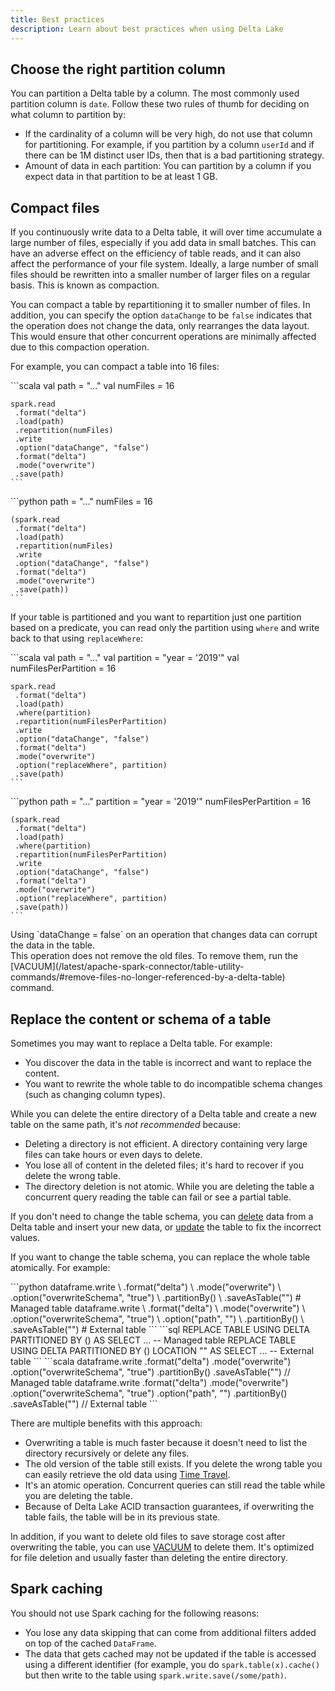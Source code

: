 ```yaml
---
title: Best practices
description: Learn about best practices when using Delta Lake
---
```



## Choose the right partition column

You can partition a Delta table by a column. The most commonly used partition column is `date`. Follow these two rules of thumb for deciding on what column to partition by:

- If the cardinality of a column will be very high, do not use that column for partitioning. For example, if you partition by a column `userId` and if there can be 1M distinct user IDs, then that is a bad partitioning strategy.
- Amount of data in each partition: You can partition by a column if you expect data in that partition to be at least 1 GB.

## Compact files

If you continuously write data to a Delta table, it will over time accumulate a large number of files, especially if you add data in small batches. This can have an adverse effect on the efficiency of table reads, and it can also affect the performance of your file system. Ideally, a large number of small files should be rewritten into a smaller number of larger files on a regular basis. This is known as compaction.

You can compact a table by repartitioning it to smaller number of files. In addition, you can specify the option `dataChange` to be `false` indicates that the operation does not change the data, only rearranges the data layout. This would ensure that other concurrent operations are minimally affected due to this compaction operation.

For example, you can compact a table into 16 files:

<Tabs>
  <TabItem label="Scala">
    ```scala
    val path = "..."
    val numFiles = 16

    spark.read
     .format("delta")
     .load(path)
     .repartition(numFiles)
     .write
     .option("dataChange", "false")
     .format("delta")
     .mode("overwrite")
     .save(path)
    ```

  </TabItem>
  <TabItem label="Python">
    ```python
    path = "..."
    numFiles = 16

    (spark.read
     .format("delta")
     .load(path)
     .repartition(numFiles)
     .write
     .option("dataChange", "false")
     .format("delta")
     .mode("overwrite")
     .save(path))
    ```

  </TabItem>
</Tabs>

If your table is partitioned and you want to repartition just one partition based on a predicate, you can read only the partition using `where` and write back to that using `replaceWhere`:

<Tabs>
  <TabItem label="Scala">
    ```scala
    val path = "..."
    val partition = "year = '2019'"
    val numFilesPerPartition = 16

    spark.read
     .format("delta")
     .load(path)
     .where(partition)
     .repartition(numFilesPerPartition)
     .write
     .option("dataChange", "false")
     .format("delta")
     .mode("overwrite")
     .option("replaceWhere", partition)
     .save(path)
    ```

  </TabItem>
  <TabItem label="Python">
    ```python
    path = "..."
    partition = "year = '2019'"
    numFilesPerPartition = 16

    (spark.read
     .format("delta")
     .load(path)
     .where(partition)
     .repartition(numFilesPerPartition)
     .write
     .option("dataChange", "false")
     .format("delta")
     .mode("overwrite")
     .option("replaceWhere", partition)
     .save(path))
    ```

  </TabItem>
</Tabs>

<Aside type="caution">
  Using `dataChange = false` on an operation that changes data can corrupt the
  data in the table.
</Aside>

<Aside type="note">
  This operation does not remove the old files. To remove them, run the
  [VACUUM](/latest/apache-spark-connector/table-utility-commands/#remove-files-no-longer-referenced-by-a-delta-table) command.
</Aside>

## Replace the content or schema of a table

Sometimes you may want to replace a Delta table. For example:

- You discover the data in the table is incorrect and want to replace the content.
- You want to rewrite the whole table to do incompatible schema changes (such as changing column types).

While you can delete the entire directory of a Delta table and create a new table on the same path, it's _not recommended_ because:

- Deleting a directory is not efficient. A directory containing very large files can take hours or even days to delete.
- You lose all of content in the deleted files; it's hard to recover if you delete the wrong table.
- The directory deletion is not atomic. While you are deleting the table a concurrent query reading the table can fail or see a partial table.

If you don't need to change the table schema, you can [delete](/latest/apache-spark-connector/table-deletes-updates-and-merges/#delete-from-a-table) data from a Delta table and insert your new data, or [update](/latest/apache-spark-connector/table-deletes-updates-and-merges/#update-a-table) the table to fix the incorrect values.

If you want to change the table schema, you can replace the whole table atomically. For example:

<Tabs>
  <TabItem label="Python">
    ```python
    dataframe.write \
      .format("delta") \
      .mode("overwrite") \
      .option("overwriteSchema", "true") \
      .partitionBy(<your-partition-columns>) \
      .saveAsTable("<your-table>") # Managed table
    dataframe.write \
      .format("delta") \
      .mode("overwrite") \
      .option("overwriteSchema", "true") \
      .option("path", "<your-table-path>") \
      .partitionBy(<your-partition-columns>) \
      .saveAsTable("<your-table>") # External table
    ```
  </TabItem>
  <TabItem label="SQL">
    ```sql
    REPLACE TABLE <your-table> USING DELTA PARTITIONED BY (<your-partition-columns>) AS SELECT ... -- Managed table
    REPLACE TABLE <your-table> USING DELTA PARTITIONED BY (<your-partition-columns>) LOCATION "<your-table-path>" AS SELECT ... -- External table
    ```
  </TabItem>
  <TabItem label="Scala">
    ```scala
    dataframe.write
      .format("delta")
      .mode("overwrite")
      .option("overwriteSchema", "true")
      .partitionBy(<your-partition-columns>)
      .saveAsTable("<your-table>") // Managed table
    dataframe.write
      .format("delta")
      .mode("overwrite")
      .option("overwriteSchema", "true")
      .option("path", "<your-table-path>")
      .partitionBy(<your-partition-columns>)
      .saveAsTable("<your-table>") // External table
    ```
  </TabItem>
</Tabs>

There are multiple benefits with this approach:

- Overwriting a table is much faster because it doesn't need to list the directory recursively or delete any files.
- The old version of the table still exists. If you delete the wrong table you can easily retrieve the old data using [Time Travel](/latest/apache-spark-connector/table-batch-reads-and-writes/#query-an-older-snapshot-of-a-table-time-travel).
- It's an atomic operation. Concurrent queries can still read the table while you are deleting the table.
- Because of Delta Lake ACID transaction guarantees, if overwriting the table fails, the table will be in its previous state.

In addition, if you want to delete old files to save storage cost after overwriting the table, you can use [VACUUM](/latest/apache-spark-connector/table-utility-commands/#remove-files-no-longer-referenced-by-a-delta-table) to delete them. It's optimized for file deletion and usually faster than deleting the entire directory.

## Spark caching

You should not use Spark caching for the following reasons:

- You lose any data skipping that can come from additional filters added on top of the cached `DataFrame`.
- The data that gets cached may not be updated if the table is accessed using a different identifier (for example, you do `spark.table(x).cache()` but then write to the table using `spark.write.save(/some/path)`.
